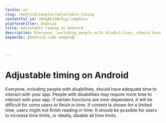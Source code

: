 ```yaml
---
locale: en
slug: /android/samples/adjustable-timing
contentful_id: 26VgAE1SNLhygcluRpRJve
platformFilter: Android
title: Adjustable timing on Android
description: Everyone, including people with disabilities, should have adequate time to interact with your app.
keywords: [Android code sample]


	
---
```


# Adjustable timing on Android

Everyone, including people with disabilities, should have adequate time to interact with your app. People with disabilities may require more time to interact with your app. If certain functions are time-dependent, it will be difficult for some users to finish in time. If content is shown for a limited time, users might not finish reading in time. It should be possible for users to increase time limits, or ideally, disable all time limits.

<CodeSample id="screen-timing" locale="en" platform="android"/>